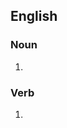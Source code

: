 ==English==

===Noun===
{{head|en|noun plural form}}

# {{plural of|snub|lang=en}}

===Verb===
{{head|en|verb form}}

# {{en-third-person singular of|snub}}